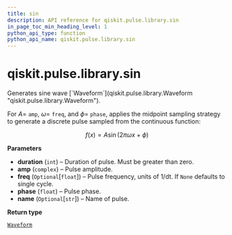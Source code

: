 ```yaml
---
title: sin
description: API reference for qiskit.pulse.library.sin
in_page_toc_min_heading_level: 1
python_api_type: function
python_api_name: qiskit.pulse.library.sin
---
```


# qiskit.pulse.library.sin

<Function id="qiskit.pulse.library.sin" name="sin" isDedicatedPage={true} github="https://github.com/qiskit/qiskit/tree/stable/0.22/qiskit/pulse/library/discrete.py" signature="sin(duration, amp, freq=None, phase=0, name=None)">
  Generates sine wave [`Waveform`](qiskit.pulse.library.Waveform "qiskit.pulse.library.Waveform").

  For $A=$ `amp`, $\omega=$ `freq`, and $\phi=$ `phase`, applies the midpoint sampling strategy to generate a discrete pulse sampled from the continuous function:

  $$
  f(x) = A \sin(2 \pi \omega x + \phi)
  $$

  **Parameters**

  *   **duration** (`int`) – Duration of pulse. Must be greater than zero.
  *   **amp** (`complex`) – Pulse amplitude.
  *   **freq** (`Optional`\[`float`]) – Pulse frequency, units of 1/dt. If `None` defaults to single cycle.
  *   **phase** (`float`) – Pulse phase.
  *   **name** (`Optional`\[`str`]) – Name of pulse.

  **Return type**

  [`Waveform`](qiskit.pulse.library.Waveform "qiskit.pulse.library.waveform.Waveform")
</Function>

